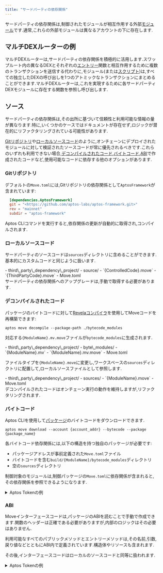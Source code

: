```yaml
---
title: "サードパーティの依存関係"
---
```



サードパーティの依存関係は,制御されたモジュールが相互作用する外部[モジュール](/ja/build/smart-contracts/book/modules-and-scripts)です.通常,これらの外部モジュールは異なるアカウントの下に存在します.

## マルチDEXルーターの例

マルチDEXルーターは,サードパーティの依存関係を積極的に活用します.スワップルート内の異なるDEXとそれぞれの[エントリー](/ja/build/smart-contracts/book/functions.mdx#entry-modifier)関数と相互作用するために複数のトランザクションを送信する代わりに,モジュール(または[スクリプト](/ja/build/smart-contracts/book/modules-and-scripts.mdx#scripts))は,すべての独立したDEXの呼び出しを1つのアトミックなトランザクションにまとめることができます.マルチDEXルーターは,これを実現するために各サードパーティDEXモジュールに存在する関数を参照し呼び出します.

## ソース

サードパーティの依存関係は,その出所に基づいて信頼性と利用可能な情報の量が異なります.特に,いくつかのケースではドキュメントが存在せず,ロジックが潜在的にリファクタリングされている可能性があります.

[Gitリポジトリ](#git-repository)や[ローカルソースコード](#local-source-code)のように,オンチェーンにデプロイされたモジュールに対して検証されたソースコードが常に優先されるべきです.これらのいずれも利用できない場合,[デコンパイルされたコード](#decompiled-code),[バイトコード](#bytecode),[ABI](#abi)で作成されたコードなど,使用可能なコードに依存する他のオプションがあります.

### Gitリポジトリ

デフォルトの`Move.toml`には,Gitリポジトリの依存関係として`AptosFramework`が含まれています:

```toml filename="Move.toml"
  [dependencies.AptosFramework]
  git = "<https://github.com/aptos-labs/aptos-framework.git>"
  rev = "mainnet"
  subdir = "aptos-framework"
```

Aptos CLIコマンドを実行すると,依存関係の更新が自動的に取得され,コンパイルされます.

### ローカルソースコード

サードパーティのソースコードは`sources`ディレクトリに含めることができます.基本的にカスタムコードと同じように扱います.

<FileTree>
  - third\_party\_dependency\_project/
    - source/
      - `{ControlledCode}.move`
      - `{ThirdPartyCode}.move`
    - Move.toml
</FileTree>

<Aside type="caution" emoji="⚠️">
  サードパーティの依存関係へのアップグレードは,手動で取得する必要があります.
</Aside>

### デコンパイルされたコード

パッケージのバイトコードに対して[Revelaコンパイラ](https://aptoslabs.medium.com/move-revealed-the-revela-decompiler-b206eaf48b45#27ad)を使用してMoveコードを再構築できます:

```shellscript filename="Terminal"
aptos move decompile --package-path ./bytecode_modules
```

対応する`{ModuleName}.mv.move`ファイルが`bytecode_modules`に生成されます.

<FileTree>
  - third\_party\_dependency\_project/
    - byte\_modules/
      - `{ModuleName}.mv`
      - `{ModuleName}.mv.move`
    - Move.toml
</FileTree>

ファイルタイプを`{ModuleName}.move`に変更し,ワークスペースの`sources`ディレクトリに配置して,ローカルソースファイルとして参照します.

<FileTree>
  - third\_party\_dependency\_project/
    - sources/
      - `{ModuleName}.move`
    - Move.toml
</FileTree>

<Aside type="note" emoji="ℹ️">
  デコンパイルされたコードはオンチェーン実行の動作を維持しますが,リファクタリングされます.
</Aside>

### バイトコード

Aptos CLIを使用して[パッケージ](/ja/build/smart-contracts/book/packages)のバイトコードをダウンロードできます.

```shellscript filename="Terminal"
aptos move download --account {account_addr} --bytecode --package {package_name}
```

各バイトコード依存関係には,以下の構造を持つ独自のパッケージが必要です:

- パッケージアドレスが事前定義された`Move.toml`ファイル
- バイトコードを含む`build/{ModuleName}/bytecode_modules`ディレクトリ
- 空の`sources`ディレクトリ

制御対象のモジュールは,制御パッケージの`Move.toml`に依存関係が含まれると,その依存関係を参照できるようになります.

<details>
  <summary>Aptos Tokenの例</summary>

  制御された`invoking_code.move`モジュールは,外部の`aptos_token`モジュールと相互作用します:

  ```move filename="invoking_code.move"
  module invoker::invoking_code {
      use aptos_token_objects_addr::aptos_token;

      public entry fun wrapper_add_property(): u64 {
          aptos_token::add_property(...);
      }
  }
  ```

  以下のコマンドは,必要な[AptosTokenObjectsパッケージ](https://explorer.aptoslabs.com/account/0x4/modules/code/aptos_token/mint?network=mainnet)のバイトコードをメインネットから取得します.

  ```shellscript filename="Terminal"
  aptos move download --account 0x4 \
  --bytecode --package AptosTokenObjects \
  --output-dir ./aptos_token_bytecode_output/
  ```

  <FileTree>
    - invoking\_code/
      - aptos\_token\_bytecode\_output/
        - byte\_modules/
          - aptos\_token.mv
      - sources/
        - invoking\_code.move
      - Move.toml
  </FileTree>

  `aptos_token`の依存関係パッケージの構造と内容は以下の通りです:

  <FileTree>
    - aptos\_token\_objects\_addr/
      - build/
        - aptos\_token/
          - bytecode\_modules/
            - aptos\_token.mv
      - sources/
        - ...
      - Move.toml
    - invoking\_code/
      - aptos\_token\_bytecode\_output/
        - byte\_modules/
          - aptos\_token.mv
          - aptos\_token.mv.move
          - ...
      - sources/
        - invoking\_code.move
      - Move.toml
  </FileTree>

  ```toml filename="aptos_token_objects_addr/Move.toml"
  [package]
  name = "aptos_token"
  version = "0.0.0"
  [addresses]
  aptos_token_module_addr = "0x4"
  ```

  制御された`invoking_code.move`モジュールの依存関係リストには,コンパイルを可能にするバイトコードパッケージへのローカル参照が含まれます.

  ```toml filename="invoking_code/Move.toml"
  [package]
  name = "invoking_code"
  [addresses]
  invoker = "_"
  [dependencies]
  aptos_token = { local = "../aptos_token_objects_addr" }
  ```
</details>

### ABI

Moveインターフェースコードは,パッケージのABIを読むことで手動で作成できます.関数のヘッダーは正確である必要がありますが,内部のロジックはその必要はありません.

<Aside type="note" emoji="ℹ️">
  利用可能なすべてのパブリックメソッドとエントリーメソッドは,その名前,引数,戻り値などとともにABI内で定義されています.構造体やリソースも含まれます.
</Aside>

その後,インターフェースコードはローカルのソースコードと同等に扱われます.

<details>
  <summary>Aptos Tokenの例</summary>

  以下は[Aptos Explorer](https://explorer.aptoslabs.com/account/0x0000000000000000000000000000000000000000000000000000000000000004/modules/code/aptos_token?network=mainnet#:~:text=1114-,ABI,-%7B)から取得した`AptosTokenObjects` ABIの一部です:

  ```json
  {
  "address": "0x4",
  "name": "aptos_token",
  "friends": [],
  "exposed_functions": [
      {
      "name": "add_property",
      "visibility": "public",
      "is_entry": true,
      "is_view": false,
      "generic_type_params": [
          {
          "constraints": [
              "key"
          ]
          }
      ],
      "params": [
          "&signer",
          "0x1::object::Object<T0>",
          "0x1::string::String",
          "0x1::string::String",
          "vector<u8>"
      ],
      "return": []
      },
      ...
  ]
  }
  ```

  インターフェースのMoveファイルは手動で記述でき,ソースファイルとして扱うことができます.以下のような形になります:

  ```move
  module 0x4::aptos_token {
      // ...
      public entry fun add_property<T: key>(
          creator: &signer,
          token: Object<T>,
          key: String,
          type: String,
          value: vector<u8>,
      ) acquires AptosCollection, AptosToken {
          abort 0
      }
  }
  ```

  <FileTree>
    - third\_party\_dependency\_project/
      - source/
        - `{ControlledCode}.move`
        - aptos\_token.move
      - Move.toml
  </FileTree>
</details>
